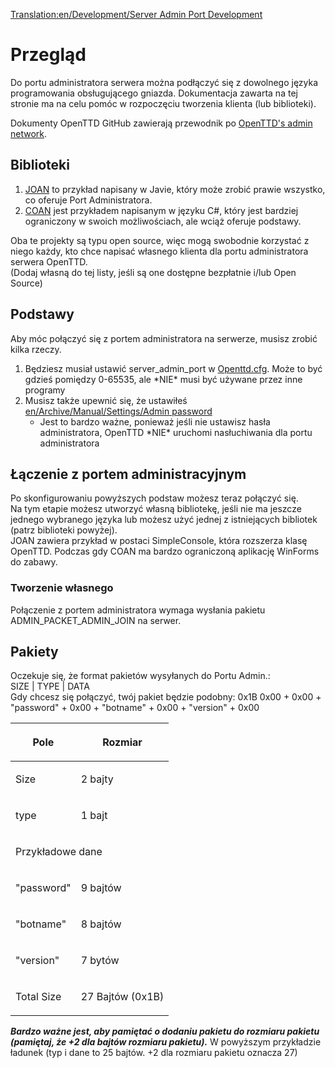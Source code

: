 [[Translation:en/Development/Server Admin Port Development]]
 
<!--{{DevDoc}}-->{{pl/Rozwój}}
= Przegląd =
Do portu administratora serwera można podłączyć się z dowolnego języka programowania obsługującego gniazda. Dokumentacja zawarta na tej stronie ma na celu pomóc w rozpoczęciu tworzenia klienta (lub biblioteki).

Dokumenty OpenTTD GitHub zawierają przewodnik po [https://github.com/OpenTTD/OpenTTD/blob/master/docs/admin_network.md OpenTTD's admin network].

== Biblioteki ==
# [http://dev.openttdcoop.org/projects/joan JOAN] to przykład napisany w Javie, który może zrobić prawie wszystko, co oferuje Port Administratora.<br />
# [http://dev.openttdcoop.org/projects/coan COAN] jest przykładem napisanym w języku C#, który jest bardziej ograniczony w swoich możliwościach, ale wciąż oferuje podstawy.<br /> 
Oba te projekty są typu open source, więc mogą swobodnie korzystać z niego każdy, kto chce napisać własnego klienta dla portu administratora serwera OpenTTD. <br />
(Dodaj własną do tej listy, jeśli są one dostępne bezpłatnie i/lub Open Source)

== Podstawy ==
Aby móc połączyć się z portem administratora na serwerze, musisz zrobić kilka rzeczy.

# Będziesz musiał ustawić server_admin_port w [[pl/Archive/Manual/Settings/Openttd.cfg|Openttd.cfg]]. Może to być gdzieś pomiędzy 0-65535, ale *NIE* musi być używane przez inne programy
# Musisz także upewnić się, że ustawiłeś [[en/Archive/Manual/Settings/Admin password]]
#* Jest to bardzo ważne, ponieważ jeśli nie ustawisz hasła administratora, OpenTTD *NIE* uruchomi nasłuchiwania dla portu administratora

== Łączenie z portem administracyjnym ==
Po skonfigurowaniu powyższych podstaw możesz teraz połączyć się. <br />
Na tym etapie możesz utworzyć własną bibliotekę, jeśli nie ma jeszcze jednego wybranego języka lub możesz użyć jednej z istniejących bibliotek (patrz biblioteki powyżej). <br />
JOAN zawiera przykład w postaci SimpleConsole, która rozszerza klasę OpenTTD. Podczas gdy COAN ma bardzo ograniczoną aplikację WinForms do zabawy.

=== Tworzenie własnego ===
Połączenie z portem administratora wymaga wysłania pakietu ADMIN_PACKET_ADMIN_JOIN na serwer.

== Pakiety ==
Oczekuje się, że format pakietów wysyłanych do Portu Admin.: <br />
SIZE | TYPE | DATA <br />
Gdy chcesz się połączyć, twój pakiet będzie podobny:
0x1B 0x00 + 0x00 + "password" + 0x00 + "botname" + 0x00 + "version" + 0x00
{|
!Pole!!Rozmiar
|-
|Size||2 bajty
|-
|type||1 bajt
|-
!colspan="2"|Przykładowe dane
|-
|"password"||9 bajtów
|-
|"botname"||8 bajtów
|- 
|"version"|| 7 bytów
|-
|Total Size|| 27 Bajtów (0x1B)
|}

'''''Bardzo ważne jest, aby pamiętać o dodaniu pakietu do rozmiaru pakietu (pamiętaj, że +2 dla bajtów rozmiaru pakietu).''''' W powyższym przykładzie ładunek (typ i dane to 25 bajtów. +2 dla rozmiaru pakietu oznacza 27)